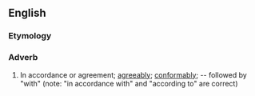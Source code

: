 ==English==

===Etymology===
{{suffix|en|accordant|ly}}

===Adverb===
{{en-adv}}

# In accordance or agreement; [[agreeably]]; [[conformably]]; -- followed by "with" (note: "in accordance with" and "according to" are correct)